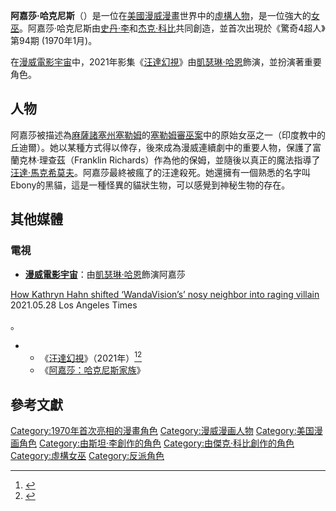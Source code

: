 {{noteTA
|1=zh-cn:阿加莎;zh-sg:阿加莎;zh-hk:阿嘉莎;zh-tw:阿嘉莎;
}}
{{Infobox comics character<!--Wikipedia:WikiProject Comics-->
| character_name = 阿嘉莎·哈克尼斯<br />Agatha Harkness
|image=
|caption=
| publisher      = [[漫威漫畫|漫威漫畫]]
| debut          = 《驚奇4超人》第94期 (1970年1月)
| creators       = [[史丹·李|史丹·李]] <br>[[杰克·科比|杰克·科比]]
| species        = [[女巫|女巫]]
| partners       = [[驚奇4超人|驚奇4超人]]<br />[[緋紅女巫|緋紅女巫]]
| aliases        = 
| alliances      = Daughters of Liberty
| powers         = 頂尖的魔法能力
}}

'''阿嘉莎·哈克尼斯'''（{{lang-en|'''Agatha Harkness'''}}）是一位在[[美國|美國]][[漫威漫畫|漫威漫畫]]世界中的[[虛構人物|虛構人物]]，是一位強大的[[女巫|女巫]]。阿嘉莎·哈克尼斯由[[史丹·李|史丹·李]]和[[杰克·科比|杰克·科比]]共同創造，並首次出現於《驚奇4超人》第94期 (1970年1月)。

在[[漫威電影宇宙|漫威電影宇宙]]中，2021年影集《[[汪達幻視|汪達幻視]]》由[[凱薩琳·哈恩|凱瑟琳·哈恩]]飾演，並扮演著重要角色。

==人物==
阿嘉莎被描述為[[麻薩諸塞州塞勒姆|麻薩諸塞州塞勒姆]]的[[塞勒姆審巫案|塞勒姆審巫案]]中的原始女巫之一（印度教中的丘迪爾）。她以某種方式得以倖存，後來成為漫威連續劇中的重要人物，保護了富蘭克林·理查茲（Franklin Richards）作為他的保姆，並隨後以真正的魔法指導了[[緋紅女巫|汪達·馬克希莫夫]]。阿嘉莎最終被瘋了的汪達殺死。她還擁有一個熟悉的名字叫Ebony的黑貓，這是一種怪異的貓狀生物，可以感覺到神秘生物的存在。

== 其他媒體 ==
=== 電視 ===
*'''[[漫威電影宇宙|漫威電影宇宙]]'''：由[[凱薩琳·哈恩|凱瑟琳·哈恩]]飾演阿嘉莎<REF>
[https://www.latimes.com/entertainment-arts/awards/story/2021-05-18/kathryn-hahn-agnes-harkness-wandavision How Kathryn Hahn shifted ‘WandaVision’s’ nosy neighbor into raging villain ] {{Wayback|url=https://www.latimes.com/entertainment-arts/awards/story/2021-05-18/kathryn-hahn-agnes-harkness-wandavision |date=20220127205430 }} 2021.05.28 Los Angeles Times
</REF>。
**《[[汪達幻視|汪達幻視]]》（2021年）<ref name="IGNEp7Review">{{Cite web |last=Purslow |first=Matt |date=2021-02-19 |title=WandaVision: Season 1, Episode 7 Review |url=https://www.ign.com/articles/wandavision-season-1-episode-7-review |dead-url=no |archive-url=https://web.archive.org/web/20210219160518/https://www.ign.com/articles/wandavision-season-1-episode-7-review |archive-date=2021-02-19 |access-date=2021-02-19 |website=[[IGN|IGN]] |language=en-US }}</ref><ref name="EWNov2020ScreenRant">{{Cite web |last=Feser |first=Molly |date=2020-11-11 |title=WandaVision’s Monica Rambeau Actor’s Goals With The Adult Character |url=https://screenrant.com/wandavision-show-monica-rambeau-teyonah-parris-character-goals/ |access-date=2020-11-11 |website=Screen Rant |language=en-US |archive-date=2020-12-21 |archive-url=https://web.archive.org/web/20201221052244/https://screenrant.com/wandavision-show-monica-rambeau-teyonah-parris-character-goals/ |dead-url=no }}</ref>
**《[[阿嘉莎：哈克尼斯家族|阿嘉莎：哈克尼斯家族]]》

==參考文獻==
{{reflist}}

{{DEFAULTSORT:Harkness, Agatha}}
[[Category:1970年首次亮相的漫畫角色|Category:1970年首次亮相的漫畫角色]]
[[Category:漫威漫画人物|Category:漫威漫画人物]]
[[Category:美国漫画角色|Category:美国漫画角色]]
[[Category:由斯坦·李創作的角色|Category:由斯坦·李創作的角色]]
[[Category:由傑克·科比創作的角色|Category:由傑克·科比創作的角色]]
[[Category:虛構女巫|Category:虛構女巫]]
[[Category:反派角色|Category:反派角色]]